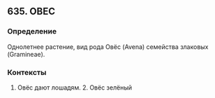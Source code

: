 ## 635. ОВЕС
### Определение
Однолетнее растение, вид рода Овёс (Avena) семейства злаковых (Gramineae).

### Контексты
1. Овёс дают лошадям. 2. Овёс зелёный

